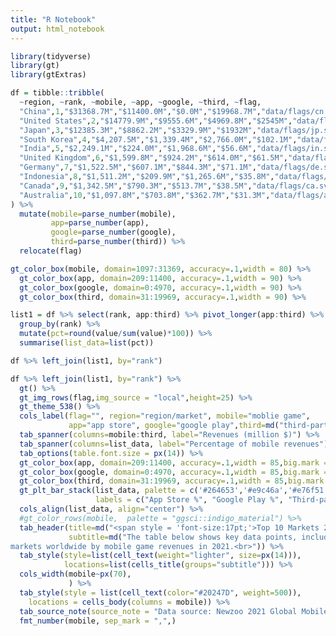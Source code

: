 ```yaml
---
title: "R Notebook"
output: html_notebook
---
```


```r
library(tidyverse)
library(gt)
library(gtExtras)
```


```r
df = tibble::tribble(
  ~region, ~rank, ~mobile, ~app, ~google, ~third, ~flag,
  "China",1,"$31368.7M","$11400.0M","$0.0M","$19968.7M","data/flags/cn.svg",
  "United States",2,"$14779.9M","$9555.6M","$4969.8M","$2545M","data/flags/us.svg",
  "Japan",3,"$12385.3M","$8862.2M","$3329.9M","$1932M","data/flags/jp.svg",
  "South Korea",4,"$4,207.5M","$1,339.4M","$2,766.0M","$102.1M","data/flags/kr.svg",
  "India",5,"$2,249.1M","$224.0M","$1,968.6M","$56.6M","data/flags/in.svg",
  "United Kingdom",6,"$1,599.8M","$924.2M","$614.0M","$61.5M","data/flags/gb.svg",
  "Germany",7,"$1,522.5M","$607.1M","$844.3M","$71.1M","data/flags/de.svg",
  "Indonesia",8,"$1,511.2M","$209.9M","$1,265.6M","$35.8M","data/flags/id.svg",
  "Canada",9,"$1,342.5M","$790.3M","$513.7M","$38.5M","data/flags/ca.svg",
  "Australia",10,"$1,097.8M","$703.8M","$362.7M","$31.3M","data/flags/au.svg"
) %>%
  mutate(mobile=parse_number(mobile),
         app=parse_number(app),
         google=parse_number(google),
         third=parse_number(third)) %>%
  relocate(flag)
```

```r
gt_color_box(mobile, domain=1097:31369, accuracy=.1,width = 80) %>%
  gt_color_box(app, domain=209:11400, accuracy=.1,width = 90) %>%
  gt_color_box(google, domain=0:4970, accuracy=.1,width = 90) %>%
  gt_color_box(third, domain=31:19969, accuracy=.1,width = 90) %>%
```

```r
list1 = df %>% select(rank, app:third) %>% pivot_longer(app:third) %>%
  group_by(rank) %>%
  mutate(pct=round(value/sum(value)*100)) %>%
  summarise(list_data=list(pct))
```

```r
df %>% left_join(list1, by="rank")
```

```r
df %>% left_join(list1, by="rank") %>%
  gt() %>%
  gt_img_rows(flag,img_source = "local",height=25) %>%
  gt_theme_538() %>%
  cols_label(flag="", region="region/market", mobile="moblie game",
             app="app store", google="google play",third=md("third-party<br>store")) %>%
  tab_spanner(columns=mobile:third, label="Revenues (million $)") %>%
  tab_spanner(columns=list_data, label="Percentage of mobile revenues") %>%
  tab_options(table.font.size = px(14)) %>%
  gt_color_box(app, domain=209:11400, accuracy=.1,width = 85,big.mark = ",") %>%
  gt_color_box(google, domain=0:4970, accuracy=.1,width = 85,big.mark = ",") %>%
  gt_color_box(third, domain=31:19969, accuracy=.1,width = 85,big.mark = ",") %>%
  gt_plt_bar_stack(list_data, palette = c('#264653','#e9c46a','#e76f51'), width=120,
                   labels = c("App Store %", "Google Play %", "Third-party Store %"),) %>%
  cols_align(list_data, align="center") %>%
  #gt_color_rows(mobile,  palette = "ggsci::indigo_material") %>%
  tab_header(title=md("<span style = 'font-size:17pt;'>Top 10 Markets 2021</span><br><span style = 'color:#20247D;'>By Mobile Game Revenue</span>"),
             subtitle=md("The table below shows key data points, including total mobile game revenues, App Store revenues, Google Play revenues, and third-party store revenues, for the top 10 countries/
markets worldwide by mobile game revenues in 2021.<br>")) %>%
  tab_style(style=list(cell_text(weight="lighter", size=px(14))),
            locations=list(cells_title(groups="subtitle"))) %>%
  cols_width(mobile~px(70),
             ) %>%
  tab_style(style = list(cell_text(color="#20247D", weight=500)),
    locations = cells_body(columns = mobile)) %>%
  tab_source_note(source_note = "Data source: Newzoo 2021 Global Mobile Market Report") %>%
  fmt_number(mobile, sep_mark = ",",)
  
```

